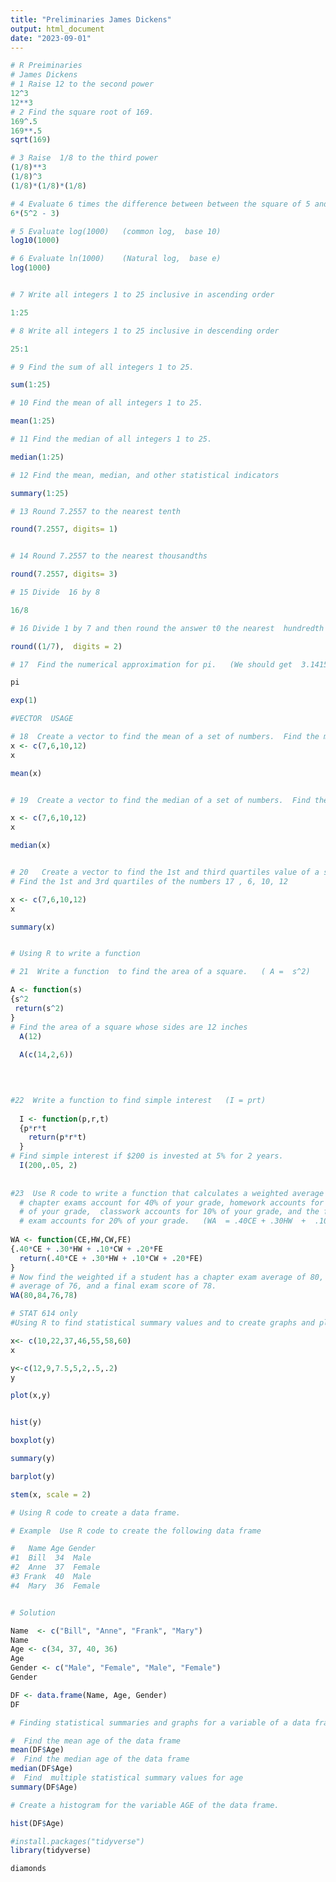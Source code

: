 ```yaml
---
title: "Preliminaries James Dickens" 
output: html_document
date: "2023-09-01"
---
```


```r



# R Preiminaries
# James Dickens
# 1 Raise 12 to the second power
12^3
12**3
# 2 Find the square root of 169.
169^.5
169**.5
sqrt(169)

# 3 Raise  1/8 to the third power
(1/8)**3         
(1/8)^3
(1/8)*(1/8)*(1/8)

# 4 Evaluate 6 times the difference between between the square of 5 and 3.
6*(5^2 - 3)

# 5 Evaluate log(1000)   (common log,  base 10)
log10(1000)   

# 6 Evaluate ln(1000)    (Natural log,  base e)
log(1000)


# 7 Write all integers 1 to 25 inclusive in ascending order

1:25

# 8 Write all integers 1 to 25 inclusive in descending order

25:1

# 9 Find the sum of all integers 1 to 25. 

sum(1:25)

# 10 Find the mean of all integers 1 to 25. 

mean(1:25)

# 11 Find the median of all integers 1 to 25. 

median(1:25)

# 12 Find the mean, median, and other statistical indicators

summary(1:25)

# 13 Round 7.2557 to the nearest tenth

round(7.2557, digits= 1)


# 14 Round 7.2557 to the nearest thousandths

round(7.2557, digits= 3)

# 15 Divide  16 by 8

16/8

# 16 Divide 1 by 7 and then round the answer t0 the nearest  hundredth (use one line of code)

round((1/7),  digits = 2)

# 17  Find the numerical approximation for pi.   (We should get  3.141593)

pi

exp(1)

#VECTOR  USAGE

# 18  Create a vector to find the mean of a set of numbers.  Find the mean of 17 , 6, 10, 12
x <- c(7,6,10,12)
x

mean(x)


# 19  Create a vector to find the median of a set of numbers.  Find the median of 17 , 6, 10, 12

x <- c(7,6,10,12)
x

median(x)


# 20   Create a vector to find the 1st and third quartiles value of a set of numbers.  
# Find the 1st and 3rd quartiles of the numbers 17 , 6, 10, 12

x <- c(7,6,10,12)
x

summary(x)


# Using R to write a function

# 21  Write a function  to find the area of a square.   ( A =  s^2)

A <- function(s)
{s^2
 return(s^2)
}
# Find the area of a square whose sides are 12 inches
  A(12)
  
  A(c(14,2,6))
  
  


#22  Write a function to find simple interest   (I = prt)
  
  I <- function(p,r,t)
  {p*r*t
    return(p*r*t)
  }
# Find simple interest if $200 is invested at 5% for 2 years.
  I(200,.05, 2)
  
  
#23  Use R code to write a function that calculates a weighted average if 
  # chapter exams account for 40% of your grade, homework accounts for 30% 
  # of your grade,  classwork accounts for 10% of your grade, and the final
  # exam accounts for 20% of your grade.   (WA  = .40CE + .30HW  +  .10CW + .20FE)
  
WA <- function(CE,HW,CW,FE)
{.40*CE + .30*HW + .10*CW + .20*FE
  return(.40*CE + .30*HW + .10*CW + .20*FE)
}
# Now find the weighted if a student has a chapter exam average of 80, a homework average of 84, a classwork
# average of 76, and a final exam score of 78.
WA(80,84,76,78)

# STAT 614 only
#Using R to find statistical summary values and to create graphs and plots

x<- c(10,22,37,46,55,58,60)
x

y<-c(12,9,7.5,5,2,.5,.2)
y

plot(x,y)


hist(y)

boxplot(y)

summary(y)

barplot(y)

stem(x, scale = 2)

# Using R code to create a data frame.

# Example  Use R code to create the following data frame

#   Name Age Gender
#1  Bill  34  Male
#2  Anne  37  Female
#3 Frank  40  Male
#4  Mary  36  Female


# Solution

Name  <- c("Bill", "Anne", "Frank", "Mary")
Name
Age <- c(34, 37, 40, 36)
Age
Gender <- c("Male", "Female", "Male", "Female")
Gender

DF <- data.frame(Name, Age, Gender)
DF

# Finding statistical summaries and graphs for a variable of a data frame

#  Find the mean age of the data frame
mean(DF$Age)
#  Find the median age of the data frame
median(DF$Age)
#  Find  multiple statistical summary values for age
summary(DF$Age)

# Create a histogram for the variable AGE of the data frame.

hist(DF$Age)

#install.packages("tidyverse")
library(tidyverse)

diamonds



```
